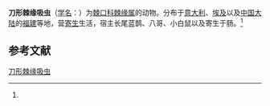 {{Speciesbox
| name = 刀形棘缘吸虫
| status = 
| status_system = 
| image = 
| genus = Echinoparyphium
| species = bioccalerouxi
| authority = (Dollfus, 1953)<ref name='id10061'>{{cite web| url =http://www.bioinfo.cn/db05/BjdwSpecies.php?action=view&id=10061| title =刀形棘缘吸虫| work =《中国动物物种编目数据库》| publisher =中国科学院微生物研究所| author =中国科学院动物研究所| accessdate =2009-04-16| deadurl =yes| archiveurl =https://web.archive.org/web/20160305052519/http://www.bioinfo.cn/db05/BjdwSpecies.php?action=view&id=10061| archivedate =2016-03-05}}</ref>
}}

'''刀形棘缘吸虫'''（[[学名|学名]]：{{lang|la|''Echinoparyphium bioccalerouxi''}}）为[[棘口科|棘口科]][[棘缘属|棘缘属]]的动物。分布于[[意大利|意大利]]、[[埃及|埃及]]以及[[中国大陆|中国大陆]]的[[福建|福建]]等地，营[[寄生|寄生]]生活，宿主长尾蓝鹊、八哥、小白鼠以及寄生于肠。<ref name='id10061'/>

== 参考文献 ==
{{reflist}}

{{Wikispecies|Echinoparyphium bioccalerouxi}}

[[Category:棘缘属|刀形棘缘吸虫]]


{{吸虫小作品}}